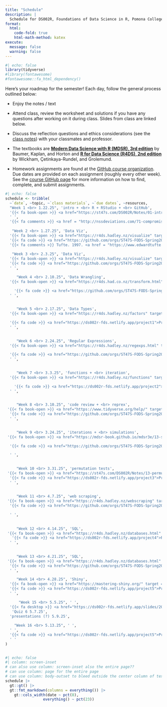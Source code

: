 ```yaml
---
title: "Schedule"
description: |
  Schedule for DS002R, Foundations of Data Science in R, Pomona College, Spring 2025
format:
  html:
    code-fold: true
    html-math-method: katex
execute: 
  message: false
  warning: false
---
```



<!-- Note to self:  this broke when i upgraded the gt package above 0.11.0 (to 0.11.1).  not sure why!  didn't like the function: gt::fmt_markdown(columns = everything())  -->



```r
#| echo: false
library(tidyverse)
#library(fontawesome)
#fontawesome::fa_html_dependency()
```

Here's your roadmap for the semester! Each day, follow the general process outlined below:

-   Enjoy the notes / text <i class="fas fa-book-open"></i>

-   Attend class, review the <i class="fas fa-pencil-alt"></i> worksheet and solutions if you have any questions after working on it during class.  <i class="fas fa-desktop"></i> Slides from class are linked below. 

-   Discuss the reflection questions <i class="fas fa-lightbulb"></i> and ethics considerations <i class="fas fa-balance-scale"></i> (see the <i class="fas fa-book-open"></i> <a href = "https://ds002r-fds.netlify.app/notes" target = "_blank">class notes</a>) with your classmates and professor.

-   The textbooks are <b> <a href = "https://mdsr-book.github.io/mdsr3e/" target = "_blank">Modern Data Science with R (MDSR), 3rd edition</a></b> by Baumer, Kaplan, and Horton and <b> <a href = "https://r4ds.hadley.nz/" target = "_blank">R for Data Science (R4DS), 2nd edition</a></b> by Wickham, Çetinkaya-Rundel, and Grolemund.

-   Homework assignments are found at the <a href = "https://github.com/orgs/ST47S-FODS-Spring2025/repositories" target = "_blank">GitHub course organization</a>.  Due dates are provided on each assignment (roughly every other week).  See the <a href = "https://ds002r-fds.netlify.app/github">course GitHub page</a> for more information on how to find, complete, and submit assignments.

<!--
In order to use the icons, you need the fontawesome extension, https://github.com/quarto-ext/fontawesome

quarto add quarto-ext/fontawesome
-->


```r
#| echo: false
schedule <- tribble(
  ~`date`, ~topic, ~`class materials`, ~`due dates`, ~resources,
  "Week 1 <br> 1.22.25", 'intro + <br> R + RStudio + <br> GitHub', 
  '{{< fa book-open >}} <a href="https://st47s.com/DS002R/Notes/01-intro.html" target = "_blank">Introduction</a> <br> {{< fa book-open >}} <a href="https://mdsr-book.github.io/mdsr3e/01-intro.html" target = "_blank"> MDSR Prologue</a> <br> {{< fa book-open >}} <a href = "https://www.openscapes.org/blog/2022/05/27/github-illustrated-series/" target = "_blank">Why Git? + monsters</a> <br> {{< fa desktop >}} <a href="https://ds002r-fds.netlify.app/slides/2025-01-22-intro.html" target = "_blank"> Introduction</a> <br> {{< fa pencil >}} <a href="https://ds002r-fds.netlify.app/handout/ws1_ds2_s25_DSproj.pdf" target = "_blank">WS 1 - DS project</a> ',
  ' ',
  '{{< fa comments >}} <a href = "http://nssdeviations.com/71-compromised-shoe-situation" target = "_blank">NSSD - Compromised Shoe Situation</a>',
  
   "Week 2 <br> 1.27.25", 'Data Viz', 
  '{{< fa book-open >}} <a href="https://r4ds.hadley.nz/visualize" target = "_blank"> R4DS Visualize</a> <br> {{< fa book-open >}} <a href="https://st47s.com/DS002R/Notes/10-grammar-graphics.html" target = "_blank">graphics</a> <br> {{< fa book-open >}} <a href="https://st47s.com/DS002R/Notes/11-ggplot.html" target = "_blank">ggplot</a> <br> {{< fa desktop >}} <a href="https://ds002r-fds.netlify.app/slides/2025-01-27-dataviz.html" target = "_blank"> Data Viz</a> <br> {{< fa pencil >}} <a href="https://ds002r-fds.netlify.app/handout/ws2_ds2_s25_R.pdf" target = "_blank">WS 2 - R</a> <br> {{< fa pencil >}} <a href="https://ds002r-fds.netlify.app/handout/ws3_ds2_s25_tufte.pdf" target = "_blank">WS 3 - Tufte</a>',
  '{{< fa code >}} <a href="https://github.com/orgs/ST47S-FODS-Spring2025/repositories" target = "_blank">HW 1</a> - due 1.30.25 (Thursday!)',
  '{{< fa comments >}} Tufte. 1997. <a href = "https://www.edwardtufte.com/book/visual-and-statistical-thinking-displays-of-evidence-for-making-decisions/" target = "_blank">Visual and Statistical Thinking: Displays of Evidence for Making Decisions</a>',
  
   "Week 3 <br> 2.3.25", 'Data Viz', 
  '{{< fa book-open >}} <a href="https://r4ds.hadley.nz/visualize" target = "_blank"> R4DS Visualize</a> <br> {{< fa book-open >}} <a href="https://st47s.com/DS002R/Notes/10-grammar-graphics.html" target = "_blank">graphics</a> <br> {{< fa book-open >}} <a href="https://st47s.com/DS002R/Notes/11-ggplot.html" target = "_blank">ggplot</a> <br> {{< fa desktop >}} <a href="https://ds002r-fds.netlify.app/slides/2025-01-27-dataviz.html" target = "_blank"> Data Viz</a> <br> {{< fa desktop >}} <a href="https://ds002r-fds.netlify.app/slides/2025-02-05-verbs.html" target = "_blank"> Data Verbs</a> <br> {{< fa pencil >}} <a href="https://ds002r-fds.netlify.app/handout/ws4_ds2_s25_ggplot.pdf" target = "_blank">WS 4 - ggplot</a> <br> {{< fa pencil >}} <a href="https://ds002r-fds.netlify.app/handout/ws5_ds2_s25_verbs.pdf" target = "_blank">WS 5 - Verbs</a>',
  '{{< fa code >}} <a href="https://github.com/orgs/ST47S-FODS-Spring2025/repositories" target = "_blank">HW 2</a> - due 2.3.25 (Monday going forward)',
  ' ',

     "Week 4 <br> 2.10.25", 'Data Wrangling', 
  '{{< fa book-open >}} <a href="https://r4ds.had.co.nz/transform.html" target = "_blank"> R4DS Transform</a> <br> {{< fa book-open >}} <a href="https://st47s.com/DS002R/Notes/07-wrangling.html" target = "_blank">wrangling</a> <br> {{< fa desktop >}} <a href="https://ds002r-fds.netlify.app/slides/2025-02-05-verbs.html" target = "_blank"> Data Verbs</a> <br> {{< fa desktop >}} <a href="https://ds002r-fds.netlify.app/slides/2025-02-10-pivotjoin.html" target = "_blank"> Pivot + Join</a> <br> {{< fa pencil >}} <a href="https://ds002r-fds.netlify.app/handout/ws6_ds2_s25_join.pdf" target = "_blank">WS 6 - Joining</a>',

    '{{< fa code >}} <a href="https://github.com/orgs/ST47S-FODS-Spring2025/repositories" target = "_blank">HW 3</a> - due 2.10.25 <br> Quiz 1 2.12.25',
  ' ',

  
     "Week 5 <br> 2.17.25", 'Data Types', 
  '{{< fa book-open >}} <a href="https://r4ds.hadley.nz/factors" target = "_blank"> R4DS Factors</a> <br> {{< fa book-open >}} <a href="https://r4ds.hadley.nz/strings" target = "_blank"> R4DS Strings</a> <br> {{< fa book-open >}} <a href="https://st47s.com/DS002R/Notes/08-text-analysis.html" target = "_blank">Text analysis</a> <br> {{< fa desktop >}} <a href="https://ds002r-fds.netlify.app/slides/2025-02-17-types.html" target = "_blank">Data Types</a> <br> {{< fa pencil >}} <a href="https://ds002r-fds.netlify.app/handout/ws7_ds2_s25_strings.pdf" target = "_blank">WS 7 - String Variables</a> <br> {{< fa pencil >}} <a href="https://ds002r-fds.netlify.app/handout/ws8_ds2_s25_factor.pdf" target = "_blank">WS 8 - Factor Variables</a>',

  '{{< fa code >}} <a href="https://ds002r-fds.netlify.app/project1">Project 1</a> - due 2.19.25',
  ' ',

  
     "Week 6 <br> 2.24.25", 'Regular Expressions', 
  '{{< fa book-open >}} <a href="https://r4ds.hadley.nz/regexps.html" target = "_blank"> R4DS Regular expressions</a> <br> {{< fa book-open >}} <a href="https://st47s.com/DS002R/Notes/09-reg-expr.html" target = "_blank">Regular expressions</a> <br> {{< fa desktop >}} <a href="https://ds002r-fds.netlify.app/slides/2025-09-30-regex.html" target = "_blank">Regular expressions</a>',

  '{{< fa code >}} <a href="https://github.com/orgs/ST47S-FODS-Spring2025/repositories" target = "_blank">HW 4</a> - due 2.24.25 <br> Quiz 2 2.26.25',
  ' ',

  
     "Week 7 <br> 3.3.25", 'functions + <br> iteration', 
  '{{< fa book-open >}} <a href="https://r4ds.hadley.nz/functions" target = "_blank"> R4DS Fuctions</a> <br>  {{< fa book-open >}} <a href="https://r4ds.hadley.nz/iteration" target = "_blank"> R4DS Iteration</a> <br>  {{< fa book-open >}} <a href="https://st47s.com/DS002R/Notes/12-iteration.html" target = "_blank">Functions + Iteration</a> <br> {{< fa desktop >}} <a href="https://ds002r-fds.netlify.app/slides/2025-10-07-funcmap.html" target = "_blank">functions + iteration</a>',

    '{{< fa code >}} <a href="https://ds002r-fds.netlify.app/project2">Project 2</a> - due 3.5.25',
  ' ',

  
     "Week 8 <br> 3.10.25", 'code review + <br> reprex', 
 '{{< fa book-open >}} <a href="https://www.tidyverse.org/help/" target = "_blank"> reproducible examples</a> <br>  {{< fa book-open >}} <a href="https://style.tidyverse.org/" target = "_blank"> Tidyverse style guide</a> <br>  {{< fa book-open >}} <a href="https://st47s.com/DS002R/Notes/16-reprex.html" target = "_blank">Reproducible examples</a> <br> {{< fa desktop >}} <a href="https://ds002r-fds.netlify.app/slides/2025-10-16-help.html" target = "_blank">help me help you</a>',
  '{{< fa code >}} <a href="https://github.com/orgs/ST47S-FODS-Spring2025/repositories" target = "_blank">HW 5</a> - due 3.10.25',
  ' ',

  
     "Week 9 <br> 3.24.25", 'iterations + <br> simulations', 
 '{{< fa book-open >}} <a href="https://mdsr-book.github.io/mdsr3e/13-simulation.html" target = "_blank"> MDSR Simulations</a> <br> {{< fa book-open >}} <a href="https://st47s.com/DS002R/Notes/12-iteration.html" target = "_blank">Iterations</a> <br> {{< fa desktop >}} <a href="https://ds002r-fds.netlify.app/slides/2025-10-21-iters.html" target = "_blank">Iterations</a>',

  '{{< fa code >}} <a href="https://github.com/orgs/ST47S-FODS-Spring2025/repositories" target = "_blank">HW 6</a> - due 3.24.25 <br> Quiz 3 3.26.25',

  ' ',

  
     "Week 10 <br> 3.31.25", 'permutation tests', 
 '{{< fa book-open >}} <a href="https://st47s.com/DS002R/Notes/13-permutation-tests.html" target = "_blank">Permutation tests</a> <br> {{< fa desktop >}} <a href="https://ds002r-fds.netlify.app/slides/2025-10-28-perm.html" target = "_blank">Permutation tests</a>',
  '{{< fa code >}} <a href="https://ds002r-fds.netlify.app/project3">Project 3</a> - due 4.2.25',
  ' ',
  
  
     "Week 11 <br> 4.7.25", 'web scraping', 
 '{{< fa book-open >}} <a href="https://r4ds.hadley.nz/webscraping" target = "_blank">R4DS Web scraping</a> <br> {{< fa book-open >}} <a href="https://st47s.com/DS002R/Notes/03-rvest.html" target = "_blank">Web scraping</a> <br> {{< fa desktop >}} <a href="https://ds002r-fds.netlify.app/slides/2025-11-04-webscrape.html" target = "_blank">Web scraping</a>',
  '{{< fa code >}} <a href="https://github.com/orgs/ST47S-FODS-Spring2025/repositories" target = "_blank">HW 7</a> - due 4.7.25 <br> Quiz 4 4.9.25',

  ' ',
  
  
     "Week 12 <br> 4.14.25", 'SQL', 
 '{{< fa book-open >}} <a href="https://r4ds.hadley.nz/databases.html" target = "_blank">R4DS Databases</a> <br> {{< fa book-open >}} <a href="https://mdsr-book.github.io/mdsr3e/15-sqlI.html" target = "_blank">MDSR Database querying</a> <br> {{< fa book-open >}} <a href="https://st47s.com/DS002R/Notes/04-sql-in-R.html" target = "_blank">SQL</a> <br> {{< fa desktop >}} <a href="https://ds002r-fds.netlify.app/slides/2025-11-11-db.html" target = "_blank">SQL DBMS</a> <br> {{< fa desktop >}} <a href="https://ds002r-fds.netlify.app/slides/2025-11-13-clauses.html" target = "_blank">SQL clauses</a>',
   '{{< fa code >}} <a href="https://ds002r-fds.netlify.app/project4">Project 4</a> - due 4.16.25',
  ' ',
  
  
     "Week 13 <br> 4.21.25", 'SQL', 
 '{{< fa book-open >}} <a href="https://r4ds.hadley.nz/databases.html" target = "_blank">R4DS Databases</a> <br> {{< fa book-open >}} <a href="https://mdsr-book.github.io/mdsr3e/15-sqlI.html" target = "_blank">MDSR Database querying</a> <br> {{< fa book-open >}} <a href="https://st47s.com/DS002R/Notes/06-sql-joins.html" target = "_blank">SQL joins</a> <br> {{< fa desktop >}} <a href="https://ds002r-fds.netlify.app/slides/2025-11-18-joins.html" target = "_blank">SQL joins</a>',
  '{{< fa code >}} <a href="https://github.com/orgs/ST47S-FODS-Spring2025/repositories" target = "_blank">HW 8</a> - due 4.21.25 <br> Quiz 5 4.23.25',
  ' ',

     "Week 14 <br> 4.28.25", 'Shiny', 
  '{{< fa book-open >}} <a href="https://mastering-shiny.org/" target = "_blank">Matering Shiny</a> <br> {{< fa book-open >}} <a href="https://mdsr-book.github.io/mdsr3e/14-datavizIII.html#sec-shiny" target = "_blank">MDSR Interactive web apps with Shiny</a> <br> {{< fa book-open >}} <a href="https://st47s.com/DS002R/Notes/12-shiny.html" target = "_blank">Shiny</a> <br> {{< fa desktop >}} <a href="https://ds002r-fds.netlify.app/slides/2025-11-25-shiny.html" target = "_blank">Shiny</a>',
  '{{< fa code >}} <a href="https://ds002r-fds.netlify.app/project5">Project 5</a> - due 4.30.25',
  ' ',

      "Week 15 <br> 5.5.25", ' ', 
  '{{< fa desktop >}} <a href="https://ds002r-fds.netlify.app/slides/2025-12-02-fin.html" target = "_blank">Fin</a> ',
   'Quiz 6 5.7.25',
  'presentations (?) 5.9.25',
  
    "Week 16 <br> 5.13.25", ' ', 
  ' ',
  '{{< fa code >}} <a href="https://ds002r-fds.netlify.app/project5">Project 6</a> - due 5.13.25 <br> + presentations (?)',
  ' '
)
  
```

```r
#| echo: false
#| column: screen-inset
# can also use column: screen-inset also the entire page??
# can use column: page for the entire page
# can use column: body-outset to bleed outside the center column of text
schedule |> 
  gt::gt() |> 
  gt::fmt_markdown(columns = everything()) |> 
    gt::cols_width(date ~ pct(8),
                 everything() ~ pct(23)) 
```





